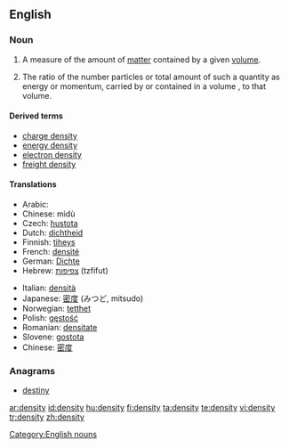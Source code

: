 ==English==
{{wikipedia}}
===Noun===
{{en-noun|pl=densities}}

# {{physics}} A measure of the amount of [[matter]] contained by a given [[volume]].
# The ratio of the number particles or total amount of such a quantity as energy or momentum, carried by or contained in a volume , to that volume.

====Derived terms====
{{top}}
* [[charge density]]
* [[energy density]]
* [[electron density]]
* [[freight density]]
{{bottom}}

====Translations====
{{trans-top}}
* Arabic: {{ARchar|[[كثافة]]}}
* Chinese: mìdù
* Czech: [[hustota]] {{f}}
* Dutch: [[dichtheid]]
* Finnish: [[tiheys]]
* French: [[densité]] {{f}}
* German: [[Dichte]]
* Hebrew: [[צפיפות]] (tzfifut) {{f}}
{{trans-mid}}
* Italian: [[densità]] {{f}}
* Japanese: [[密度]] (みつど, mitsudo)
* Norwegian: [[tetthet]] {{f}}
* Polish: [[gęstość]] {{f}}
* Romanian: [[densitate]] {{f}}
* Slovene: [[gostota]] {{f}}
* Chinese: [[密度]] {{f}}
{{trans-bottom}}

===Anagrams===
* [[destiny]]

[[Category:English nouns]]

[[ar:density]]
[[id:density]]
[[hu:density]]
[[fi:density]]
[[ta:density]]
[[te:density]]
[[vi:density]]
[[tr:density]]
[[zh:density]]